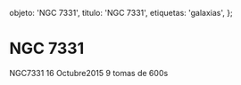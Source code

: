 
  objeto: 'NGC 7331',
  titulo: 'NGC 7331',
  etiquetas: 'galaxias',
};

# NGC 7331

<Imagen
  src="objeto/ngc-7331_20151016_1_ngc7331_9_600s_16102015.jpg"
  fecha="20151016"
/>

NGC7331 16 Octubre2015 9 tomas de 600s